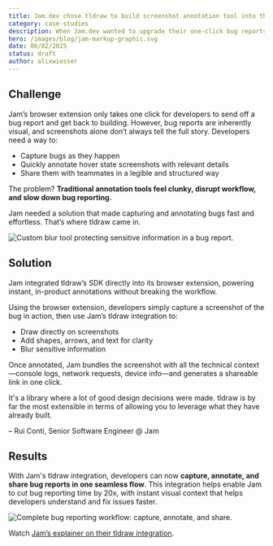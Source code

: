 ```yaml
---
title: Jam.dev chose tldraw to build screenshot annotation tool into their one-click bug reports
category: case-studies
description: When Jam.dev wanted to upgrade their one-click bug reports, Jam chose tldraw and shipped better screenshot annotations in six weeks.
hero: /images/blog/jam-markup-graphic.svg
date: 06/02/2025
status: draft
author: alixwiesser
---
```


## Challenge

Jam’s browser extension only takes one click for developers to send off a bug report and get back to building. However, bug reports are inherently visual, and screenshots alone don’t always tell the full story. Developers need a way to:

- Capture bugs as they happen
- Quickly annotate hover state screenshots with relevant details
- Share them with teammates in a legible and structured way

The problem? **Traditional annotation tools feel clunky, disrupt workflow, and slow down bug reporting.**

Jam needed a solution that made capturing and annotating bugs fast and effortless. That’s where tldraw came in.

<Image
	src="/images/blog/jam-blur-tool.gif"
	alt="Custom blur tool protecting sensitive information in a bug report."
	title="Custom blur tool protecting sensitive information in a bug report."
/>

## Solution

Jam integrated tldraw’s SDK directly into its browser extension, powering instant, in-product annotations without breaking the workflow.

Using the browser extension, developers simply capture a screenshot of the bug in action, then use Jam’s tldraw integration to:

- Draw directly on screenshots
- Add shapes, arrows, and text for clarity
- Blur sensitive information

Once annotated, Jam bundles the screenshot with all the technical context—console logs, network requests, device info—and generates a shareable link in one click.

<Callout type="quote">
It's a library where a lot of good design decisions were made. tldraw is by far the most extensible in terms of allowing you to leverage what they have already built.

– Rui Conti, Senior Software Engineer @ Jam

</Callout>

## Results

With Jam's tldraw integration, developers can now **capture, annotate, and share bug reports in one seamless flow**. This integration helps enable Jam to cut bug reporting time by 20x, with instant visual context that helps developers understand and fix issues faster.

<Image
	src="/images/blog/jam-annotation.gif"
	alt="Complete bug reporting workflow: capture, annotate, and share."
	title="Complete bug reporting workflow: capture, annotate, and share."
/>

Watch [Jam’s explainer on their tldraw integration](https://www.youtube.com/watch?v=tHQW_K2pEgI).

<YouTube
	src="https://www.youtube.com/watch?v=tHQW_K2pEgI"
	caption="Jam.dev: How We Built Video Annotations with tldraw"
/>
